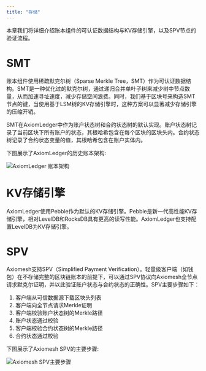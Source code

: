 ```yaml
---
title: "存储"
---
```


本章我们将详细介绍账本组件的可认证数据结构与KV存储引擎，以及SPV节点的验证流程。


# SMT
账本组件使用稀疏默克尔树（Sparse Merkle Tree，SMT）作为可认证数据结构。SMT是一种优化过的默克尔树，通过递归合并单叶子树来减少树中节点数量，从而加速寻址速度，减少存储空间浪费。同时，我们基于区块号来构造SMT节点的键，当使用基于LSM树的KV存储引擎时，这种方案可以显著减少存储引擎的压缩开销。

SMT在AxiomLedger中作为账户状态树和合约状态树的默认实现。账户状态树记录了当前区块下所有账户的状态，其根哈希包含在每个区块的区块头内。合约状态树记录了合约状态变量的值，其根哈希包含在账户实体内。

下图展示了AxiomLedger的历史账本架构:

![AxiomLedger 账本架构](../../images/system-design/smt-cn.png)



# KV存储引擎

AxiomLedger使用Pebble作为默认的KV存储引擎。Pebble是新一代高性能KV存储引擎，相对LevelDB和RocksDB具有更高的读写性能。AxiomLedger也支持配置LevelDB为KV存储引擎。

# SPV

Axiomesh支持SPV（Simplified Payment Verification）。轻量级客户端（如钱包）在不存储完整的区块链账本的前提下，可以通过SPV协议向Axiomesh全节点请求默克尔证明，并以此验证账户状态与合约状态的正确性。SPV主要步骤如下：
1. 客户端从可信数据源下载区块头列表
2. 客户端向全节点请求Merkle证明
3. 客户端校验账户状态树的Merkle路径
4. 账户状态通过校验
5. 客户端校验合约状态树的Merkle路径
6. 合约状态通过校验

下图展示了Axiomesh SPV的主要步骤:

![Axiomesh SPV主要步骤](../../images/system-design/spv-cn.png)

